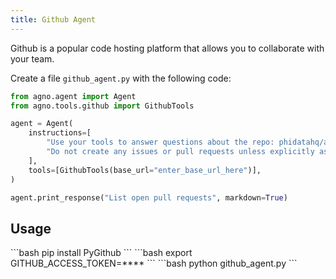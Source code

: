 ```yaml
---
title: Github Agent
---
```


Github is a popular code hosting platform that allows you to collaborate with your team.

Create a file `github_agent.py` with the following code:

```python github_agent.py
from agno.agent import Agent
from agno.tools.github import GithubTools

agent = Agent(
    instructions=[
        "Use your tools to answer questions about the repo: phidatahq/agno",
        "Do not create any issues or pull requests unless explicitly asked to do so",
    ],
    tools=[GithubTools(base_url="enter_base_url_here")],
)

agent.print_response("List open pull requests", markdown=True)
```

## Usage

<Steps>
  <Snippet file="create-venv-step.mdx" />

  <Step title="Install libraries">
    ```bash
    pip install PyGithub
    ```
  </Step>

  <Step title="Set environment variables">
    ```bash
    export GITHUB_ACCESS_TOKEN=****
    ```
  </Step>

  <Step title="Run the agent">
    ```bash
    python github_agent.py
    ```
  </Step>
</Steps>
